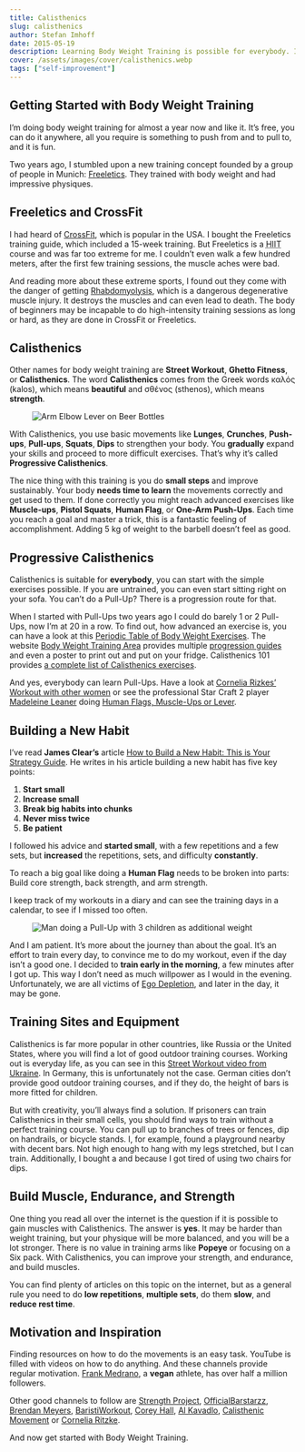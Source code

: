```yaml
---
title: Calisthenics
slug: calisthenics
author: Stefan Imhoff
date: 2015-05-19
description: Learning Body Weight Training is possible for everybody. It’s free, you can do it anywhere, you need no gym or expensive equipment to train, and you can improve constantly.
cover: /assets/images/cover/calisthenics.webp
tags: ["self-improvement"]
---
```


## Getting Started with Body Weight Training

I’m doing body weight training for almost a year now and like it. It’s free, you can do it anywhere, all you require is something to push from and to pull to, and it is fun.

Two years ago, I stumbled upon a new training concept founded by a group of people in Munich: [Freeletics](https://www.freeletics.com/). They trained with body weight and had impressive physiques.

## Freeletics and CrossFit

I had heard of [CrossFit](https://www.crossfit.com/), which is popular in the USA. I bought the Freeletics training guide, which included a 15-week training. But Freeletics is a <abbr title="High-Intensity Interval Training">HIIT</abbr> course and was far too extreme for me. I couldn’t even walk a few hundred meters, after the first few training sessions, the muscle aches were bad.

And reading more about these extreme sports, I found out they come with the danger of getting [Rhabdomyolysis](https://medium.com/@ericrobertson/crossfits-dirty-little-secret-97bcce70356d), which is a dangerous degenerative muscle injury. It destroys the muscles and can even lead to death. The body of beginners may be incapable to do high-intensity training sessions as long or hard, as they are done in CrossFit or Freeletics.

## Calisthenics

Other names for body weight training are **Street Workout**, **Ghetto Fitness**, or **Calisthenics**. The word **Calisthenics** comes from the Greek words καλός (kalos), which means **beautiful** and σθένος (sthenos), which means **strength**.

<Figure caption="Arm Elbow Lever on Beer Bottles">
  <Image
    src="/assets/images/posts/calisthenics-arm-elbow-lever.webp"
    alt="Arm Elbow Lever on Beer Bottles"
  />
</Figure>

With Calisthenics, you use basic movements like **Lunges**, **Crunches**, **Push-ups**, **Pull-ups**, **Squats**, **Dips** to strengthen your body. You **gradually** expand your skills and proceed to more difficult exercises. That’s why it’s called **Progressive Calisthenics**.

<Pullquote text="Adding 5 kg of weight to the barbell doesn’t feel as good." />

The nice thing with this training is you do **small steps** and improve sustainably. Your body **needs time to learn** the movements correctly and get used to them. If done correctly you might reach advanced exercises like **Muscle-ups**, **Pistol Squats**, **Human Flag**, or **One-Arm Push-Ups**. Each time you reach a goal and master a trick, this is a fantastic feeling of accomplishment. Adding 5 kg of weight to the barbell doesn’t feel as good.

## Progressive Calisthenics

Calisthenics is suitable for **everybody**, you can start with the simple exercises possible. If you are untrained, you can even start sitting right on your sofa. You can’t do a Pull-Up? There is a progression route for that.

When I started with Pull-Ups two years ago I could do barely 1 or 2 Pull-Ups, now I’m at 20 in a row. To find out, how advanced an exercise is, you can have a look at this [Periodic Table of Body Weight Exercises](http://strength.stack52.com/periodic-table-of-bodyweight-exercises/). The website [Body Weight Training Area](https://bodyweighttrainingarena.com/) provides multiple [progression guides](https://bodyweighttrainingarena.com/progressive-calisthenics/) and even a poster to print out and put on your fridge. Calisthenics 101 provides [a complete list of Calisthenics exercises](https://www.calisthenics-101.co.uk/blogs/a-complete-list-of-calisthenics-exercises).

And yes, everybody can learn Pull-Ups. Have a look at [Cornelia Rizkes’ Workout with other women](https://youtu.be/FfClYaCzx5U) or see the professional Star Craft 2 player [Madeleine Leaner](https://www.youtube.com/user/MaddeLisk) doing [Human Flags, Muscle-Ups or Lever](https://youtu.be/-ag2gAcbp9M).

## Building a New Habit

I’ve read **James Clear’s** article [How to Build a New Habit: This is Your Strategy Guide](https://jamesclear.com/habit-guide). He writes in his article building a new habit has five key points:

1. **Start small**
2. **Increase small**
3. **Break big habits into chunks**
4. **Never miss twice**
5. **Be patient**

I followed his advice and **started small**, with a few repetitions and a few sets, but **increased** the repetitions, sets, and difficulty **constantly**.

To reach a big goal like doing a **Human Flag** needs to be broken into parts: Build core strength, back strength, and arm strength.

I keep track of my workouts in a diary and can see the training days in a calendar, to see if I missed too often.

<Figure caption="If a father of three can do it, what is your excuse?">
  <Image
    src="/assets/images/posts/calisthenics-best-dad-ever.webp"
    alt="Man doing a Pull-Up with 3 children as additional weight"
  />
</Figure>

And I am patient. It’s more about the journey than about the goal. It’s an effort to train every day, to convince me to do my workout, even if the day isn’t a good one. I decided to **train early in the morning**, a few minutes after I got up. This way I don’t need as much willpower as I would in the evening. Unfortunately, we are all victims of [Ego Depletion](https://en.wikipedia.org/wiki/Ego_depletion), and later in the day, it may be gone.

## Training Sites and Equipment

Calisthenics is far more popular in other countries, like Russia or the United States, where you will find a lot of good outdoor training courses. Working out is everyday life, as you can see in this [Street Workout video from Ukraine](https://youtu.be/bvLQZVnz5WM). In Germany, this is unfortunately not the case. German cities don’t provide good outdoor training courses, and if they do, the height of bars is more fitted for children.

But with creativity, you’ll always find a solution. If prisoners can train Calisthenics in their small cells, you should find ways to train without a perfect training course. You can pull up to branches of trees or fences, dip on handrails, or bicycle stands. I, for example, found a playground nearby with decent bars. Not high enough to hang with my legs stretched, but I can train. Additionally, I bought a <ProductLink asin="B00EZ24BC2" text="Doorway Pull-Up Bar" /> and <ProductLink asin="B0088I92VY" text="Dip Bars" /> because I got tired of using two chairs for dips.

## Build Muscle, Endurance, and Strength

One thing you read all over the internet is the question if it is possible to gain muscles with Calisthenics. The answer is **yes**. It may be harder than weight training, but your physique will be more balanced, and you will be a lot stronger. There is no value in training arms like **Popeye** or focusing on a Six pack. With Calisthenics, you can improve your strength, and endurance, and build muscles.

You can find plenty of articles on this topic on the internet, but as a general rule you need to do **low repetitions**, **multiple sets**, do them **slow**, and **reduce rest time**.

## Motivation and Inspiration

Finding resources on how to do the movements is an easy task. YouTube is filled with videos on how to do anything. And these channels provide regular motivation. [Frank Medrano](https://youtu.be/mvJHw64fxgQ), a **vegan** athlete, has over half a million followers.

Other good channels to follow are [Strength Project](https://www.youtube.com/user/strengthproject), [OfficialBarstarzz](https://www.youtube.com/user/OfficialBarstarzz), [Brendan Meyers](https://www.youtube.com/user/leftyjrpro), [BaristiWorkout](https://www.youtube.com/user/baristiworkout), [Corey Hall](https://www.youtube.com/user/cth38881), [Al Kavadlo](https://www.youtube.com/user/alkavadlo), [Calisthenic Movement](https://www.youtube.com/user/Calisthenicmovement) or [Cornelia Ritzke](https://www.youtube.com/user/ConnyBerlin).

And now get started with Body Weight Training.
